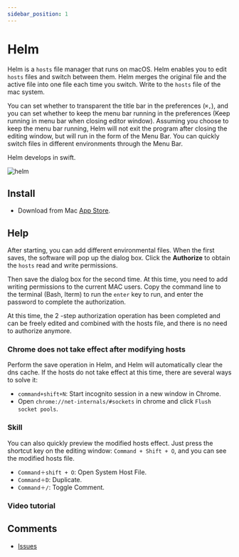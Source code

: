 ```yaml
---
sidebar_position: 1
---
```



# Helm

Helm is a `hosts` file manager that runs on macOS. Helm enables you to edit `hosts` files and switch between them. Helm merges the original file and the active file into one file each time you switch. Write to the `hosts` file of the mac system.

You can set whether to transparent the title bar in the preferences (`⌘,`), and you can set whether to keep the menu bar running in the preferences (Keep running in menu bar when closing editor window). Assuming you choose to keep the menu bar running, Helm will not exit the program after closing the editing window, but will run in the form of the Menu Bar. You can quickly switch files in different environments through the Menu Bar.

Helm develops in swift.

![helm](./img/helm.png)

## Install

* Download from Mac <a href="https://apps.apple.com/app/id1099472017">App Store</a>.

## Help

After starting, you can add different environmental files. When the first saves, the software will pop up the dialog box. Click the **Authorize** to obtain the `hosts` read and write permissions.

Then save the dialog box for the second time. At this time, you need to add writing permissions to the current MAC users. Copy the command line to the terminal (Bash, Iterm) to run the `enter` key to run, and enter the password to complete the authorization.

At this time, the 2 -step authorization operation has been completed and can be freely edited and combined with the hosts file, and there is no need to authorize anymore.

### Chrome does not take effect after modifying hosts

Perform the save operation in Helm, and Helm will automatically clear the dns cache. If the hosts do not take effect at this time, there are several ways to solve it:

* `command+shift+N`: Start incognito session in a new window in Chrome.
* Open `chrome://net-internals/#sockets` in chrome and click `Flush socket pools`.

### Skill

You can also quickly preview the modified hosts effect. Just press the shortcut key on the editing window: `Command + Shift + O`, and you can see the modified hosts file.

* `Command＋shift + O`: Open System Host File.
* `Command＋D`: Duplicate.
* `Command＋/`: Toggle Comment.

### Video tutorial

<ReactPlayer controls url='https://user-images.githubusercontent.com/1193966/169488957-0c88d5f0-a9e0-4a2c-94c6-8c2f99481b5e.mov' />

## Comments
* <a href="https://github.com/leibnizli/Helm/issues">Issues</a>
